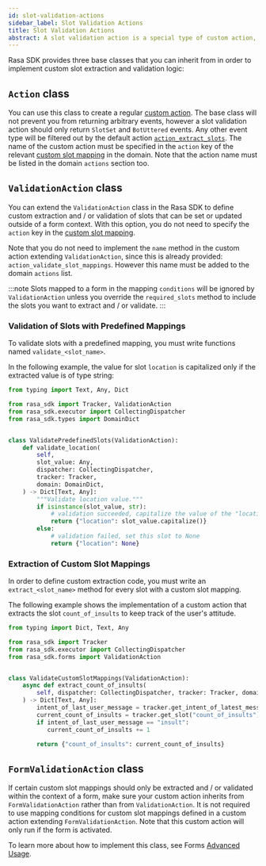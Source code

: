 ```yaml
---
id: slot-validation-actions
sidebar_label: Slot Validation Actions
title: Slot Validation Actions
abstract: A slot validation action is a special type of custom action, designed to handle custom extraction and/or validation of slot values. This can be used to validate slots with predefined mappings or extract slots with custom mappings.
---
```


Rasa SDK provides three base classes that you can inherit from in order to implement custom slot extraction and
validation logic:

## `Action` class

You can use this class to create a regular [custom action](./custom-actions.mdx). The base class will not prevent you
from returning arbitrary events, however a slot validation action should only return `SlotSet` and `BotUttered` events.
Any other event type will be filtered out by the default action [`action_extract_slots`](./default-actions.mdx#action_extract_slots).
The name of the custom action must be specified in the `action` key of the relevant
[custom slot mapping](./domain.mdx#custom-slot-mappings) in the domain.
Note that the action name must be listed in the domain `actions` section too.

## `ValidationAction` class

You can extend the `ValidationAction` class in the Rasa SDK to define custom extraction and / or validation of slots that
can be set or updated outside of a form context.
With this option, you do not need to specify the `action` key in the [custom slot mapping](./domain.mdx#custom-slot-mappings).

Note that you do not need to implement the `name` method in the custom action extending `ValidationAction`, since this
is already provided: `action_validate_slot_mappings`. However this name must be added to the domain `actions` list.

:::note
Slots mapped to a form in the mapping `conditions` will be ignored by `ValidationAction` unless you override
the `required_slots` method to include the slots you want to extract and / or validate.
:::

### Validation of Slots with Predefined Mappings

To validate slots with a predefined mapping, you must write functions named `validate_<slot_name>`.

In the following example, the value for slot `location` is capitalized only if the extracted value is of type string:

```python
from typing import Text, Any, Dict

from rasa_sdk import Tracker, ValidationAction
from rasa_sdk.executor import CollectingDispatcher
from rasa_sdk.types import DomainDict


class ValidatePredefinedSlots(ValidationAction):
    def validate_location(
        self,
        slot_value: Any,
        dispatcher: CollectingDispatcher,
        tracker: Tracker,
        domain: DomainDict,
    ) -> Dict[Text, Any]:
        """Validate location value."""
        if isinstance(slot_value, str):
            # validation succeeded, capitalize the value of the "location" slot
            return {"location": slot_value.capitalize()}
        else:
            # validation failed, set this slot to None
            return {"location": None}
```

### Extraction of Custom Slot Mappings

In order to define custom extraction code, you must write an `extract_<slot_name>` method for every slot with a
custom slot mapping.

The following example shows the implementation of a custom action that extracts the slot `count_of_insults` to keep
track of the user's attitude.

```python
from typing import Dict, Text, Any

from rasa_sdk import Tracker
from rasa_sdk.executor import CollectingDispatcher
from rasa_sdk.forms import ValidationAction


class ValidateCustomSlotMappings(ValidationAction):
    async def extract_count_of_insults(
        self, dispatcher: CollectingDispatcher, tracker: Tracker, domain: Dict
    ) -> Dict[Text, Any]:
        intent_of_last_user_message = tracker.get_intent_of_latest_message()
        current_count_of_insults = tracker.get_slot("count_of_insults")
        if intent_of_last_user_message == "insult":
           current_count_of_insults += 1

        return {"count_of_insults": current_count_of_insults}
```

## `FormValidationAction` class

If certain custom slot mappings should only be extracted and / or validated within the context of a form,
make sure your custom action inherits from `FormValidationAction` rather than from `ValidationAction`.
It is not required to use mapping conditions for custom slot mappings defined in a custom action extending
`FormValidationAction`.
Note that this custom action will only run if the form is activated.

To learn more about how to implement this class, see Forms [Advanced Usage](./forms.mdx#advanced-usage).
